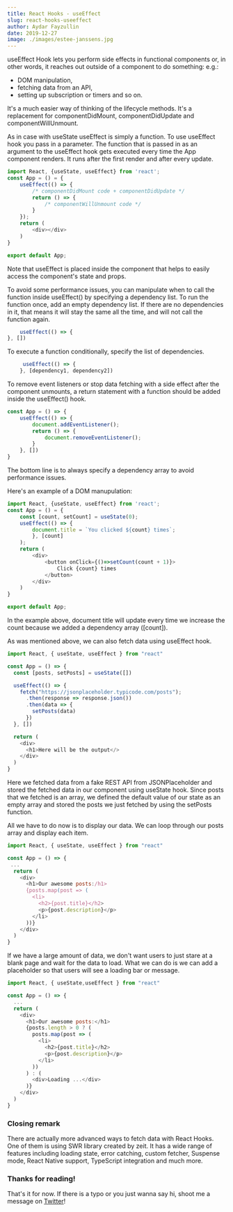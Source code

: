 ```yaml
---
title: React Hooks - useEffect
slug: react-hooks-useeffect
author: Aydar Fayzullin
date: 2019-12-27
image: ./images/estee-janssens.jpg
---
```

useEffect Hook lets you perform side effects in functional components or,
in other words, it reaches out outside of a component to do something: e.g.: 
- DOM manipulation, 
- fetching data from an API, 
- setting up subscription or timers and so on. 

It's a much easier way of thinking of the lifecycle methods. It's a replacement for componentDidMount, componentDidUpdate and componentWillUnmount. 

As in case with useState useEffect is simply a function. 
To use useEffect hook you pass in a parameter.
The function that is passed in as an argument to the useEffect hook gets executed every time the App component renders. 
It runs after the first render and after every update. 

```js
import React, {useState, useEffect} from 'react';
const App = () = {
    useEffect(() => {
        /* componentDidMount code + componentDidUpdate */
        return () => {
            /* componentWillUnmount code */
        }
    });
    return (
        <div></div>
    )
}

export default App;
```

Note that useEffect is placed inside the component that helps to easily access the component's state 
and props. 

To avoid some performance issues, you can manipulate when to call the function inside useEffect() by specifying a dependency list.
To run the function once, add an empty dependency list. If there are no dependencies in it, that means it will stay the same all the time, and will not call the function again.

```js
    useEffect(() => {
}, [])
```
To execute a function conditionally, specify the list of dependencies.

```js
     useEffect(() => {
    }, [dependency1, dependency2])
```

To remove event listeners or stop data fetching with a side effect after the component unmounts, 
a return statement with a function should be added inside the useEffect() hook.

```js
const App = () => {
    useEffect(() => {
        document.addEventListener();
        return () => {
            document.removeEventListener();
        }
    }, [])
}
```

The bottom line is to always specify a dependency array to avoid performance issues. 

Here's an example of a DOM manupulation:
```js
import React, {useState, useEffect} from 'react';
const App = () = {
    const [count, setCount] = useState(0);
    useEffect(() => {
        document.title = `You clicked ${count} times`;
        }, [count]
    );
    return (
        <div>
            <button onClick={()=>setCount(count + 1)}>
                Click {count} times
            </button>
        </div>
    )
}

export default App;
```
In the example above, document title will update every time we increase the count 
because we added a dependency array ([count]).

As was mentioned above, we can also fetch data using useEffect hook. 

```js
import React, { useState, useEffect } from "react"

const App = () => {
  const [posts, setPosts] = useState([])

  useEffect(() => {
    fetch("https://jsonplaceholder.typicode.com/posts");
      .then(response => response.json())
      .then(data => {
        setPosts(data)
      })
  }, [])

  return (
    <div>
      <h1>Here will be the output</>
    </div>
  )
}
```
Here we fetched data from a fake REST API from JSONPlaceholder 
and stored the fetched data in our component using useState hook. Since posts that we fetched is an array, 
we defined the default value of our state as an empty array and stored the posts we just fetched by using the setPosts function.

All we have to do now is to display our data. We can loop through our posts array and display each item.

```js
import React, { useState, useEffect } from "react"

const App = () => {
 ...
  return (
    <div>
      <h1>Our awesome posts:/h1>
      {posts.map(post => (
        <li>
          <h2>{post.title}</h2>
          <p>{post.description}</p>
        </li>
      ))}
    </div>
  )
}
```

If we have a large amount of data, we don't want users to just stare at a blank page and wait for the data to load.
What we can do is we can add a placeholder so that users will see a loading bar or message.

```js
import React, { useState,useEffect } from "react"

const App = () => {
  ...
  return (
    <div>
      <h1>Our awesome posts:</h1>
      {posts.length > 0 ? (
        posts.map(post => (
          <li>
            <h2>{post.title}</h2>
            <p>{post.description}</p>
          </li>
        ))
      ) : (
        <div>Loading ...</div>
      )}
    </div>
  )
}
```

<h3>Closing remark</h3>
There are actually more advanced ways to fetch data with React Hooks. One of them is using SWR library created by zeit. 
It has a wide range of features including loading state, error catching, custom fetcher, Suspense mode, React Native support, TypeScript integration and much more.   
<br />

<h3><b>Thanks for reading!</b></h3>

That's it for now. 
If there is a typo or you just wanna say hi, shoot me a message on [Twitter](https://twitter.com/aydarfz)!
<br />
  